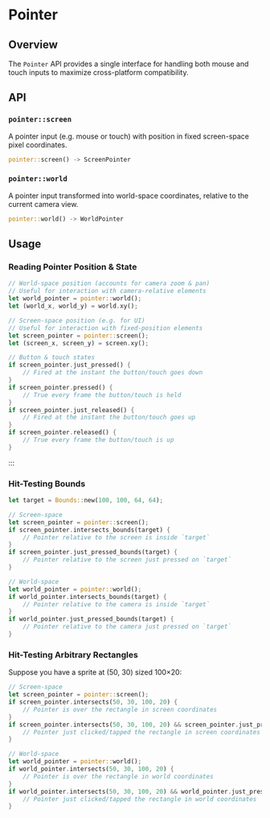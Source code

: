 # Pointer

## Overview

The `Pointer` API provides a single interface for handling both mouse and touch inputs to maximize cross-platform compatibility.

## API

### `pointer::screen`

A pointer input (e.g. mouse or touch) with position in fixed screen-space pixel coordinates.

```rust
pointer::screen() -> ScreenPointer
```

### `pointer::world`

A pointer input transformed into world-space coordinates, relative to the current camera view.

```rust
pointer::world() -> WorldPointer
```

## Usage

### Reading Pointer Position & State

```rust
// World‐space position (accounts for camera zoom & pan)
// Useful for interaction with camera-relative elements
let world_pointer = pointer::world();
let (world_x, world_y) = world.xy();

// Screen-space position (e.g. for UI)
// Useful for interaction with fixed-position elements
let screen_pointer = pointer::screen();
let (screen_x, screen_y) = screen.xy();

// Button & touch states
if screen_pointer.just_pressed() {
    // Fired at the instant the button/touch goes down
}
if screen_pointer.pressed() {
    // True every frame the button/touch is held
}
if screen_pointer.just_released() {
    // Fired at the instant the button/touch goes up
}
if screen_pointer.released() {
    // True every frame the button/touch is up
}
```

:::

### Hit-Testing Bounds

```rs
let target = Bounds::new(100, 100, 64, 64);

// Screen-space
let screen_pointer = pointer::screen();
if screen_pointer.intersects_bounds(target) {
    // Pointer relative to the screen is inside `target`
}
if screen_pointer.just_pressed_bounds(target) {
    // Pointer relative to the screen just pressed on `target`
}

// World-space
let world_pointer = pointer::world();
if world_pointer.intersects_bounds(target) {
    // Pointer relative to the camera is inside `target`
}
if world_pointer.just_pressed_bounds(target) {
    // Pointer relative to the camera just pressed on `target`
}
```

### Hit-Testing Arbitrary Rectangles

Suppose you have a sprite at (50, 30) sized 100×20:

```rs
// Screen-space
let screen_pointer = pointer::screen();
if screen_pointer.intersects(50, 30, 100, 20) {
    // Pointer is over the rectangle in screen coordinates
}
if screen_pointer.intersects(50, 30, 100, 20) && screen_pointer.just_pressed() {
    // Pointer just clicked/tapped the rectangle in screen coordinates
}

// World-space
let world_pointer = pointer::world();
if world_pointer.intersects(50, 30, 100, 20) {
    // Pointer is over the rectangle in world coordinates
}
if world_pointer.intersects(50, 30, 100, 20) && world_pointer.just_pressed() {
    // Pointer just clicked/tapped the rectangle in world coordinates
}
```
